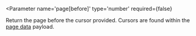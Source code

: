 
<Parameter 
  name='page[before]'
  type='number'
  required={false}
>
  Return the page before the cursor provided. Cursors are found within the [page data](#pagedata) payload.
</Parameter>